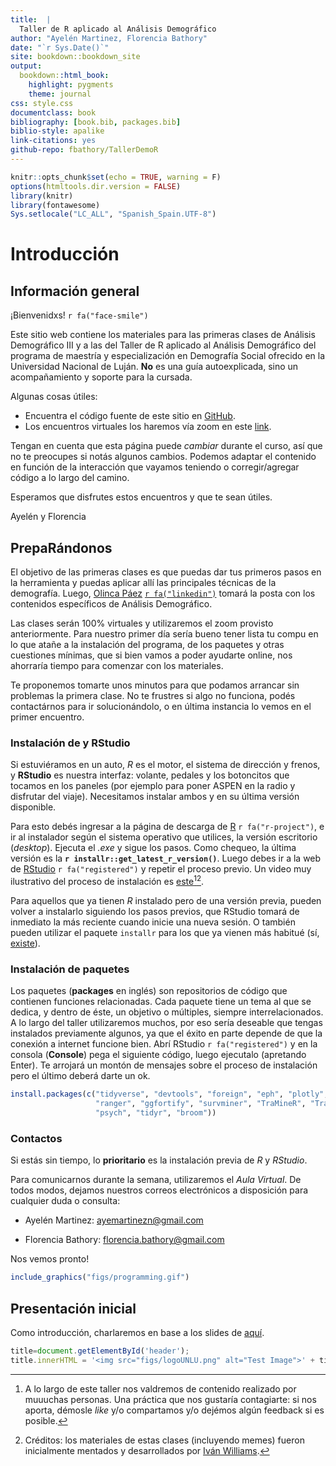```yaml
---
title:  |
  Taller de R aplicado al Análisis Demográfico
author: "Ayelén Martinez, Florencia Bathory"
date: "`r Sys.Date()`"
site: bookdown::bookdown_site
output: 
  bookdown::html_book:
    highlight: pygments
    theme: journal
css: style.css
documentclass: book
bibliography: [book.bib, packages.bib]
biblio-style: apalike
link-citations: yes
github-repo: fbathory/TallerDemoR
---
```


```r
knitr::opts_chunk$set(echo = TRUE, warning = F)
options(htmltools.dir.version = FALSE)
library(knitr)
library(fontawesome)
Sys.setlocale("LC_ALL", "Spanish_Spain.UTF-8")
```

# Introducción

## Información general

¡Bienvenidxs! `r fa("face-smile")`

Este sitio web contiene los materiales para las primeras clases de Análisis Demográfico III y a las del Taller de R aplicado al Análisis Demográfico del programa de maestría y especialización en Demografía Social ofrecido en la Universidad Nacional de Luján. **No** es una guía autoexplicada, sino un acompañamiento y soporte para la cursada.

Algunas cosas útiles:

-   Encuentra el código fuente de este sitio en [GitHub](https://github.com/fbathory/TallerDemoR/tree/master).
-   Los encuentros virtuales los haremos vía zoom en este [link](https://us06web.zoom.us/j/85692957947).

Tengan en cuenta que esta página puede *cambiar* durante el curso, así que no te preocupes si notás algunos cambios. Podemos adaptar el contenido en función de la interacción que vayamos teniendo o corregir/agregar código a lo largo del camino.

Esperamos que disfrutes estos encuentros y que te sean útiles.

Ayelén y Florencia

<!-- --------------------------------------------------------------------- -->

## PrepaRándonos

El objetivo de las primeras clases es que puedas dar tus primeros pasos en la herramienta y puedas aplicar allí las principales técnicas de la demografía. Luego, [Olinca Páez](https://www.researchgate.net/profile/Olinca-Paez) [`r fa("linkedin")`](https://www.linkedin.com/in/olinca-p%C3%A1ez/) tomará la posta con los contenidos específicos de Análisis Demográfico. 

Las clases serán 100% virtuales y utilizaremos el zoom provisto anteriormente. Para nuestro primer día sería bueno tener lista tu compu en lo que atañe a la instalación del programa, de los paquetes y otras cuestiones mínimas, que si bien vamos a poder ayudarte online, nos ahorraría tiempo para comenzar con los materiales.

Te proponemos tomarte unos minutos para que podamos arrancar sin problemas la primera clase. No te frustres si algo no funciona, podés contactárnos para ir solucionándolo, o en última instancia lo vemos en el primer encuentro.

### Instalación de y RStudio

Si estuviéramos en un auto, *R* es el motor, el sistema de dirección y frenos, y **RStudio** es nuestra interfaz: volante, pedales y los botoncitos que tocamos en los paneles (por ejemplo para poner ASPEN en la radio y disfrutar del viaje). Necesitamos instalar ambos y en su última versión disponible.

Para esto debés ingresar a la página de descarga de [R](http://mirror.fcaglp.unlp.edu.ar/CRAN/) `r fa("r-project")`, e ir al instalador según el sistema operativo que utilices, la versión escritorio (*desktop*). Ejecuta el *.exe* y sigue los pasos. Como chequeo, la última versión es la **`r installr::get_latest_r_version()`**. Luego debes ir a la web de [RStudio](https://www.rstudio.com/products/rstudio/download/) `r fa("registered")` y repetir el proceso previo. Un video muy ilustrativo del proceso de instalación es [este](https://www.youtube.com/watch?v=Nmu4WPdJBRo)[^1][^2].

[^1]: A lo largo de este taller nos valdremos de contenido realizado por muuuchas personas. Una práctica que nos gustaría contagiarte: si nos aporta, démosle *like* y/o compartamos y/o dejémos algún feedback si es posible.
[^2]: Créditos: los materiales de estas clases (incluyendo memes) fueron inicialmente mentados y desarrollados por [Iván Williams](https://github.com/IvanWilli).

Para aquellos que ya tienen *R* instalado pero de una versión previa, pueden volver a instalarlo siguiendo los pasos previos, que RStudio tomará de inmediato la más reciente cuando inicie una nueva sesión. O también pueden utilizar el paquete `installr` para los que ya vienen más habitué (sí, [existe](https://www.asale.org/damer/habitu%C3%A9)).

### Instalación de paquetes

Los paquetes (**packages** en inglés) son repositorios de código que contienen funciones relacionadas. Cada paquete tiene un tema al que se dedica, y dentro de éste, un objetivo o múltiples, siempre interrelacionados. A lo largo del taller utilizaremos muchos, por eso sería deseable que tengas instalados previamente algunos, ya que el éxito en parte depende de que la conexión a internet funcione bien. Abrí RStudio `r fa("registered")` y en la consola (**Console**) pega el siguiente código, luego ejecutalo (apretando Enter). Te arrojará un montón de mensajes sobre el proceso de instalación pero el último deberá darte un ok.

```r
install.packages(c("tidyverse", "devtools", "foreign", "eph", "plotly", "gapminder", "gridExtra", "wpp2019", "HMDHFDplus","rgdal","spdplyr","leaflet", "gdata", "stats", "prettyR", "utils", "haven", "survival",
                   "ranger", "ggfortify", "survminer", "TraMineR", "TraMineRextras", "WeightedCluster", "colorspace", "here", "RColorBrewer", "Hmisc", "MCMCpack", "corrplot", "descr", "nnet", "effects", 
                   "psych", "tidyr", "broom"))
```

### Contactos

Si estás sin tiempo, lo **prioritario** es la instalación previa de *R* y *RStudio*. 

Para comunicarnos durante la semana, utilizaremos el *Aula Virtual*. De todos modos, dejamos nuestros correos electrónicos a disposición para cualquier duda o consulta:

-   Ayelén Martinez: [ayemartinezn\@gmail.com](mailto:ayemartinezn@gmail.com){.email}

-   Florencia Bathory: [florencia.bathory\@gmail.com](mailto:florencia.bathory@gmail.com){.email}

Nos vemos pronto!

```r
include_graphics("figs/programming.gif")
```

<!-- --------------------------------------------------------------------- -->

## Presentación inicial

Como introducción, charlaremos en base a los slides de [aquí](https://github.com/fbathory/TallerDemoR/blob/master/ppt/Introduccion.html).

```js
title=document.getElementById('header');
title.innerHTML = '<img src="figs/logoUNLU.png" alt="Test Image">' + title.innerHTML
```
